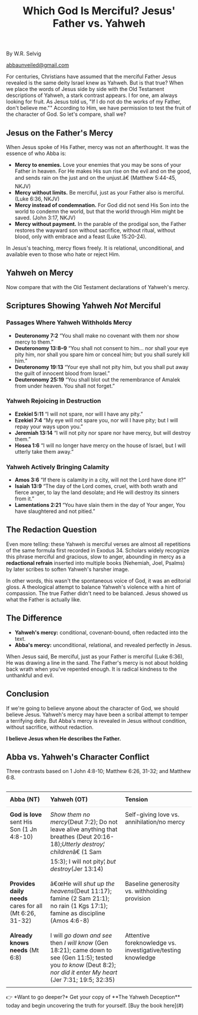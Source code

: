 ﻿---
title: "Which God Is Merciful? Jesus' Father vs. Yahweh"
description: "Jesus described His Father as merciful, compassionate, and relational. Yahweh's mercy was conditional and often redacted into the text."
pubDate: 2025-08-23
seo: "Jesus Father mercy, Yahweh mercy, Abba vs Yahweh, Jesus describes the Father, redaction Old Testament"
excerpt: "Jesus revealed a Father of mercy and compassion. Yahweh's mercy, by contrast, was conditional and often redactional. Let's compare the two."
tags: ["El Elyon vs Yahweh", "God of mercy", "Who is the true God", "Deconstruction and faith"]
categories: ["Father Revealed", "Scripture & Redaction"]
heroImage: "/images/Abbasmall.png"  
draft: false
---

By W.R. Selvig

abbaunveiled@gmail.com

For centuries, Christians have assumed that the merciful Father Jesus revealed is the same deity Israel knew as Yahweh. But is that true? When we place the words of Jesus side by side with the Old Testament descriptions of Yahweh, a stark contrast appears. I for one, am always looking for fruit. As Jesus told us, "If I do not do the works of my Father, don't believe me."" According to Him, we have permission to test the fruit of the character of God. So let's compare, shall we?

## Jesus on the Father's Mercy  
When Jesus spoke of His Father, mercy was not an afterthought. It was the essence of who Abba is:  

- **Mercy to enemies.** Love your enemies that you may be sons of your Father in heaven. For He makes His sun rise on the evil and on the good, and sends rain on the just and on the unjust.â€ (Matthew 5:44-45, NKJV)  
- **Mercy without limits.** Be merciful, just as your Father also is merciful. (Luke 6:36, NKJV)  
- **Mercy instead of condemnation.** For God did not send His Son into the world to condemn the world, but that the world through Him might be saved. (John 3:17, NKJV)  
- **Mercy without payment.** In the parable of the prodigal son, the Father restores the wayward son without sacrifice, without ritual, without blood, only with embrace and a feast (Luke 15:20-24).  

In Jesus's teaching, mercy flows freely. It is relational, unconditional, and available even to those who hate or reject Him.  

## Yahweh on Mercy  
Now compare that with the Old Testament declarations of Yahweh's mercy. 
## Scriptures Showing Yahweh *Not* Merciful  

### Passages Where Yahweh Withholds Mercy  
- **Deuteronomy 7:2** “You shall make no covenant with them nor show mercy to them.”  
- **Deuteronomy 13:8–9** “You shall not consent to him… nor shall your eye pity him, nor shall you spare him or conceal him; but you shall surely kill him.”  
- **Deuteronomy 19:13** “Your eye shall not pity him, but you shall put away the guilt of innocent blood from Israel.”  
- **Deuteronomy 25:19** “You shall blot out the remembrance of Amalek from under heaven. You shall not forget.”  

### Yahweh Rejoicing in Destruction  
- **Ezekiel 5:11** “I will not spare, nor will I have any pity.”  
- **Ezekiel 7:4** “My eye will not spare you, nor will I have pity; but I will repay your ways upon you.”  
- **Jeremiah 13:14** “I will not pity nor spare nor have mercy, but will destroy them.”  
- **Hosea 1:6** “I will no longer have mercy on the house of Israel, but I will utterly take them away.”  

### Yahweh Actively Bringing Calamity  
- **Amos 3:6** “If there is calamity in a city, will not the Lord have done it?”  
- **Isaiah 13:9** “The day of the Lord comes, cruel, with both wrath and fierce anger, to lay the land desolate; and He will destroy its sinners from it.”  
- **Lamentations 2:21** “You have slain them in the day of Your anger, You have slaughtered and not pitied.”  

## The Redaction Question  
Even more telling: these Yahweh is merciful verses are almost all repetitions of the same formula first recorded in Exodus 34. Scholars widely recognize this phrase merciful and gracious, slow to anger, abounding in mercy as a **redactional refrain** inserted into multiple books (Nehemiah, Joel, Psalms) by later scribes to soften Yahweh's harsher image.  

In other words, this wasn't the spontaneous voice of God, it was an editorial gloss. A theological attempt to balance Yahweh's violence with a hint of compassion. The true Father didn't need to be  balanced. Jesus showed us what the Father is actually like.  

## The Difference  
- **Yahweh's mercy:** conditional, covenant-bound, often redacted into the text.  
- **Abba's mercy:** unconditional, relational, and revealed perfectly in Jesus.  

When Jesus said, Be merciful, just as your Father is merciful (Luke 6:36), He was drawing a line in the sand. The Father's mercy is not about holding back wrath when you've repented enough. It is radical kindness to the unthankful and evil.  

## Conclusion  
If we're going to believe anyone about the character of God, we should believe Jesus. Yahweh's mercy may have been a scribal attempt to temper a terrifying deity. But Abba's mercy is revealed in Jesus without condition, without sacrifice, without redaction.  

**I believe Jesus when He describes the Father.**  

<section class="card" style="margin-top:16px">
  <h2>Abba vs. Yahweh's Character Conflict</h2>
  <p class="muted">Three contrasts based on 1 John 4:8-10; Matthew 6:26, 31-32; and Matthew 6:8.</p>
  <div style="overflow-x:auto">
    <table style="width:100%; border-collapse:collapse">
      <thead>
        <tr>
          <th style="text-align:left; padding:10px; border-bottom:1px solid rgba(0,0,0,.1)">Abba (NT)</th>
          <th style="text-align:left; padding:10px; border-bottom:1px solid rgba(0,0,0,.1)">Yahweh (OT)</th>
          <th style="text-align:left; padding:10px; border-bottom:1px solid rgba(0,0,0,.1)">Tension</th>
        </tr>
      </thead>
      <tbody>
        <tr>
          <td style="vertical-align:top; padding:10px"><strong>God is love</strong>  sent His Son (1 Jn 4:8-10)</td>
          <td style="vertical-align:top; padding:10px"><em>Show them no mercy</em>(Deut 7:2); Do not leave alive anything that breathes (Deut 20:16-18);<em>Utterly destroy¦ children</em>â€ (1 Sam 15:3); I will not pity¦ <em>but destroy</em>(Jer 13:14)</td>
          <td style="vertical-align:top; padding:10px">Self-giving love vs. annihilation/no mercy</td>
        </tr>
        <tr>
          <td style="vertical-align:top; padding:10px"><strong>Provides daily needs</strong> cares for all (Mt 6:26, 31-32)</td>
          <td style="vertical-align:top; padding:10px">â€œHe will <em>shut up the heavens</em>(Deut 11:17); famine (2 Sam 21:1); no rain (1 Kgs 17:1); famine as discipline (Amos 4:6-8)</td>
          <td style="vertical-align:top; padding:10px">Baseline generosity vs. withholding provision</td>
        </tr>
        <tr>
          <td style="vertical-align:top; padding:10px"><strong>Already knows needs</strong> (Mt 6:8)</td>
          <td style="vertical-align:top; padding:10px">I will <em>go down and see</em> then <em>I will know</em> (Gen 18:21); came down to see (Gen 11:5); tested you <em>to know</em> (Deut 8:2); <em>nor did it enter My heart</em> (Jer 7:31; 19:5; 32:35)</td>
          <td style="vertical-align:top; padding:10px">Attentive foreknowledge vs. investigative/testing knowledge</td>
        </tr>
      </tbody>
    </table>
  </div>
</section>
👉 *Want to go deeper?* Get your copy of **The Yahweh Deception** today and begin uncovering the truth for yourself. [Buy the book here](#)